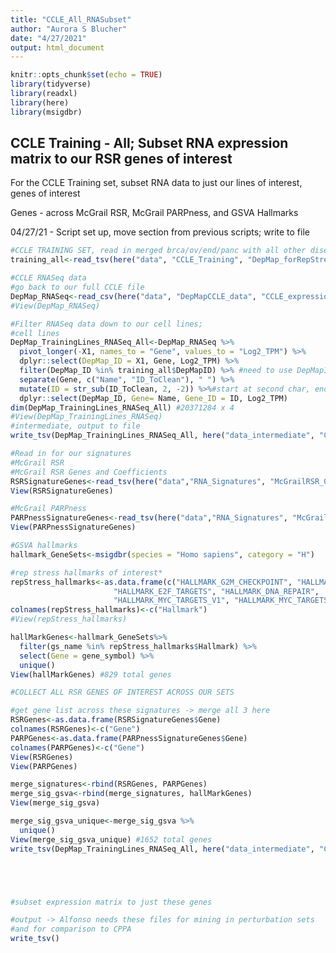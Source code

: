 ```yaml
---
title: "CCLE_All_RNASubset"
author: "Aurora S Blucher"
date: "4/27/2021"
output: html_document
---
```


```r
knitr::opts_chunk$set(echo = TRUE)
library(tidyverse)
library(readxl)
library(here)
library(msigdbr)
```

## CCLE Training -  All; Subset RNA expression matrix to our RSR genes of interest

For the CCLE Training set, subset RNA data to just our lines of interest, genes of interest

Genes - across McGrail RSR, McGrail PARPness, and GSVA Hallmarks 

04/27/21  - Script set up, move section from previous scripts; write to file

```r
#CCLE TRAINING SET, read in merged brca/ov/end/panc with all other diseases
training_all<-read_tsv(here("data", "CCLE_Training", "DepMap_forRepStress_AllDiseases_TRAINING_210427.tsv"))

#CCLE RNASeq data
#go back to our full CCLE file
DepMap_RNASeq<-read_csv(here("data", "DepMapCCLE_data", "CCLE_expression.csv"))
#View(DepMap_RNASeq)

#Filter RNASeq data down to our cell lines; 
#cell lines
DepMap_TrainingLines_RNASeq_All<-DepMap_RNASeq %>%
  pivot_longer(-X1, names_to = "Gene", values_to = "Log2_TPM") %>%
  dplyr::select(DepMap_ID = X1, Gene, Log2_TPM) %>%
  filter(DepMap_ID %in% training_all$DepMapID) %>% #need to use DepMapID across data types
  separate(Gene, c("Name", "ID_ToClean"), " ") %>%
  mutate(ID = str_sub(ID_ToClean, 2, -2)) %>%#start at second char, end on 2nd to last chat -> remove "()"
  dplyr::select(DepMap_ID, Gene= Name, Gene_ID = ID, Log2_TPM)
dim(DepMap_TrainingLines_RNASeq_All) #20371284 x 4
#View(DepMap_TrainingLines_RNASeq)
#intermediate, output to file
write_tsv(DepMap_TrainingLines_RNASeq_All, here("data_intermediate", "CCLE_DepMap_expression", "CCLEDepMap_TrainingLines_All_RNASeq_LONG.tsv"))

#Read in for our signatures
#McGrail RSR
#McGrail RSR Genes and Coefficients
RSRSignatureGenes<-read_tsv(here("data","RNA_Signatures", "McGrailRSR_Genes_Coefficients.tsv")) 
View(RSRSignatureGenes)

#McGrail PARPness
PARPnessSignatureGenes<-read_tsv(here("data","RNA_Signatures", "McGrailPARPness_Genes_Coefficients.tsv")) 
View(PARPnessSignatureGenes)

#GSVA hallmarks
hallmark_GeneSets<-msigdbr(species = "Homo sapiens", category = "H")

#rep stress hallmarks of interest*
repStress_hallmarks<-as.data.frame(c("HALLMARK_G2M_CHECKPOINT", "HALLMARK_OXIDATIVE_PHOSPHORYLATION",
                       "HALLMARK_E2F_TARGETS", "HALLMARK_DNA_REPAIR", 
                       "HALLMARK_MYC_TARGETS_V1", "HALLMARK_MYC_TARGETS_V2"))
colnames(repStress_hallmarks)<-c("Hallmark")
#View(repStress_hallmarks)

hallMarkGenes<-hallmark_GeneSets%>%
  filter(gs_name %in% repStress_hallmarks$Hallmark) %>%
  select(Gene = gene_symbol) %>%
  unique()
View(hallMarkGenes) #829 total genes

#COLLECT ALL RSR GENES OF INTEREST ACROSS OUR SETS

#get gene list across these signatures -> merge all 3 here
RSRGenes<-as.data.frame(RSRSignatureGenes$Gene)
colnames(RSRGenes)<-c("Gene")
PARPGenes<-as.data.frame(PARPnessSignatureGenes$Gene)
colnames(PARPGenes)<-c("Gene")
View(RSRGenes)
View(PARPGenes)

merge_signatures<-rbind(RSRGenes, PARPGenes)
merge_sig_gsva<-rbind(merge_signatures, hallMarkGenes)
View(merge_sig_gsva)

merge_sig_gsva_unique<-merge_sig_gsva %>%
  unique()
View(merge_sig_gsva_unique) #1652 total genes
write_tsv(DepMap_TrainingLines_RNASeq_All, here("data_intermediate", "CCLE_DepMap_expression", "CCLEDepMap_TrainingLines_All_RNASeq_LONG.tsv"))





#subset expression matrix to just these genes

#output -> Alfonso needs these files for mining in perturbation sets
#and for comparison to CPPA
write_tsv()

```
